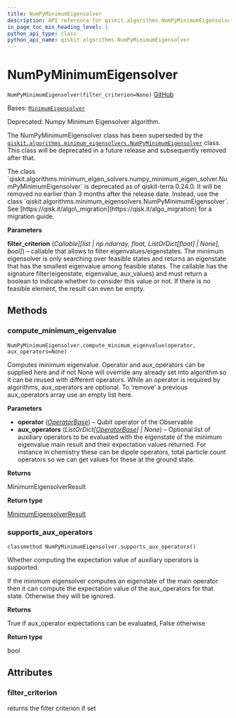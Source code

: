 ```yaml
---
title: NumPyMinimumEigensolver
description: API reference for qiskit.algorithms.NumPyMinimumEigensolver
in_page_toc_min_heading_level: 1
python_api_type: class
python_api_name: qiskit.algorithms.NumPyMinimumEigensolver
---
```


# NumPyMinimumEigensolver

<span id="qiskit.algorithms.NumPyMinimumEigensolver" />

`NumPyMinimumEigensolver(filter_criterion=None)` [GitHub](https://github.com/qiskit/qiskit/tree/stable/0.24/qiskit/algorithms/minimum_eigen_solvers/numpy_minimum_eigen_solver.py "view source code")

Bases: [`MinimumEigensolver`](qiskit.algorithms.MinimumEigensolver "qiskit.algorithms.minimum_eigen_solvers.minimum_eigen_solver.MinimumEigensolver")

Deprecated: Numpy Minimum Eigensolver algorithm.

The NumPyMinimumEigensolver class has been superseded by the [`qiskit.algorithms.minimum_eigensolvers.NumPyMinimumEigensolver`](qiskit.algorithms.minimum_eigensolvers.NumPyMinimumEigensolver "qiskit.algorithms.minimum_eigensolvers.NumPyMinimumEigensolver") class. This class will be deprecated in a future release and subsequently removed after that.

<Admonition title="Deprecated since version 0.24.0" type="danger">
  The class `qiskit.algorithms.minimum_eigen_solvers.numpy_minimum_eigen_solver.NumPyMinimumEigensolver` is deprecated as of qiskit-terra 0.24.0. It will be removed no earlier than 3 months after the release date. Instead, use the class `qiskit.algorithms.minimum_eigensolvers.NumPyMinimumEigensolver`. See [https://qisk.it/algo\_migration](https://qisk.it/algo_migration) for a migration guide.
</Admonition>

**Parameters**

**filter\_criterion** (*Callable\[\[list | np.ndarray, float, ListOrDict\[float] | None], bool]*) – callable that allows to filter eigenvalues/eigenstates. The minimum eigensolver is only searching over feasible states and returns an eigenstate that has the smallest eigenvalue among feasible states. The callable has the signature filter(eigenstate, eigenvalue, aux\_values) and must return a boolean to indicate whether to consider this value or not. If there is no feasible element, the result can even be empty.

## Methods

<span id="qiskit-algorithms-numpyminimumeigensolver-compute-minimum-eigenvalue" />

### compute\_minimum\_eigenvalue

<span id="qiskit.algorithms.NumPyMinimumEigensolver.compute_minimum_eigenvalue" />

`NumPyMinimumEigensolver.compute_minimum_eigenvalue(operator, aux_operators=None)`

Computes minimum eigenvalue. Operator and aux\_operators can be supplied here and if not None will override any already set into algorithm so it can be reused with different operators. While an operator is required by algorithms, aux\_operators are optional. To ‘remove’ a previous aux\_operators array use an empty list here.

**Parameters**

*   **operator** ([*OperatorBase*](qiskit.opflow.OperatorBase "qiskit.opflow.OperatorBase")) – Qubit operator of the Observable
*   **aux\_operators** (*ListOrDict\[*[*OperatorBase*](qiskit.opflow.OperatorBase "qiskit.opflow.OperatorBase")*] | None*) – Optional list of auxiliary operators to be evaluated with the eigenstate of the minimum eigenvalue main result and their expectation values returned. For instance in chemistry these can be dipole operators, total particle count operators so we can get values for these at the ground state.

**Returns**

MinimumEigensolverResult

**Return type**

[MinimumEigensolverResult](qiskit.algorithms.MinimumEigensolverResult "qiskit.algorithms.MinimumEigensolverResult")

<span id="qiskit-algorithms-numpyminimumeigensolver-supports-aux-operators" />

### supports\_aux\_operators

<span id="qiskit.algorithms.NumPyMinimumEigensolver.supports_aux_operators" />

`classmethod NumPyMinimumEigensolver.supports_aux_operators()`

Whether computing the expectation value of auxiliary operators is supported.

If the minimum eigensolver computes an eigenstate of the main operator then it can compute the expectation value of the aux\_operators for that state. Otherwise they will be ignored.

**Returns**

True if aux\_operator expectations can be evaluated, False otherwise

**Return type**

bool

## Attributes

<span id="qiskit.algorithms.NumPyMinimumEigensolver.filter_criterion" />

### filter\_criterion

returns the filter criterion if set

